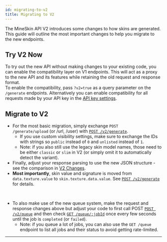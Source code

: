 ```yaml
---
id: migrating-to-v2
title: Migrating to V2
---
```



The MineSkin API V2 introduces some changes to how skins are generated. This guide will outline the most important changes to help you migrate to the new endpoints.


## Try V2 Now

To try out the new API without making changes to your existing code, you can enable the compatibility layer on V1 endpoints. This will act as a proxy to the new API and its features while retaining the old request and response format.<br/>
To enable the compatibility, pass `?v2=true` as a query parameter on the `/generate` endpoints. Alternatively you can enable compatibility for all requests made by your API key in the [API key settings](https://account.mineskin.org/keys).


## Migrate to V2

* For the most basic migration, simply exchange <code>POST /generate/upload</code> (or /url, /user) with [`POST /v2/generate`](../../mineskin-api/generate-a-skin).
  * If you use custom visibility settings, make sure to exchange the IDs with strings so `public` instead of `0` and `unlisted` instead of `1`.
  * Note: if you also still use the legacy skin model names, those need to be either `classic` or `slim` in V2 (or simply omit it to automatically detect the variant).
* Finally, adjust your response parsing to use the new JSON structure - see the comparison in [V2 Changes](./v2-changes).
* **Most importantly**, skin value and signature is moved from `data.texture.value` to `skin.texture.data.value`.
See [`POST /v2/generate`](../../mineskin-api/generate-a-skin) for details.
<br/>


* To also make use of the new queue system, make the request and response changes above but adjust your code to first call POST [`POST /v2/queue`](../../mineskin-api/queue-skin-generation)
and then check [`GET /queue/:jobId`](../../mineskin-api/get-job-status) once every few seconds until the job is `completed` (or `failed`).
  * Note: if you queue a lot of jobs, you can also use the `GET /queue` endpoint to list all jobs and their status to avoid getting rate-limited.

<hr/>



